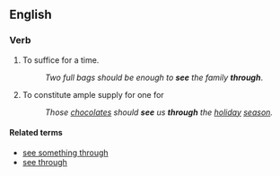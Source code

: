 ==English==
===Verb===
{{infl|en|verb|head=to [[see]] someone [[through]]}}

#{{intransitive|idiom}} To suffice for a time.
#:''Two full bags should be enough to '''see''' the family '''through'''''.
#{{transitive|idiom}} To constitute ample supply for one for
#:''Those [[chocolate]]s should '''see''' us '''through''' the [[holiday]] [[season]].''

====Related terms====
*[[see something through]]
*[[see through]]